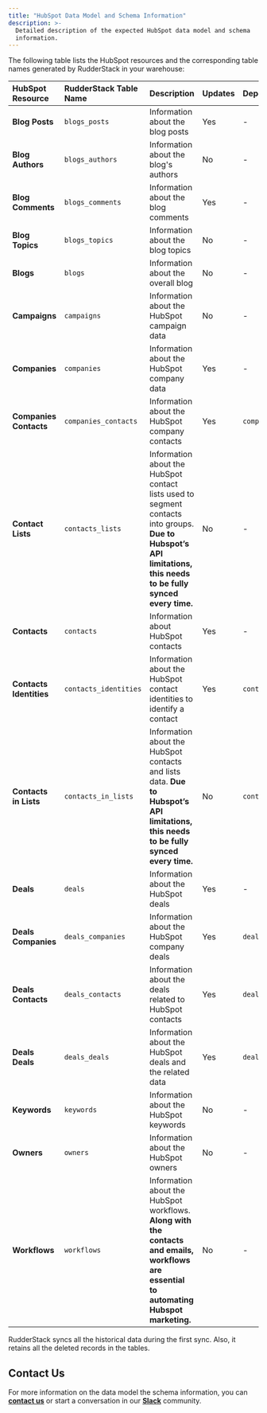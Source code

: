 ```yaml
---
title: "HubSpot Data Model and Schema Information"
description: >-
  Detailed description of the expected HubSpot data model and schema
  information.
---
```


The following table lists the HubSpot resources and the corresponding table names generated by RudderStack in your warehouse:

| **HubSpot Resource** | **RudderStack Table Name**  | **Description** | **Updates** | **Dependency** |
| :--- | :--- | :--- | :--- | :--- |
| **Blog Posts** | `blogs_posts` | Information about the blog posts | Yes | - |
| **Blog Authors** | `blogs_authors` | Information about the blog's authors | No | - |
| **Blog Comments** | `blogs_comments` | Information about the blog comments | Yes | - |
| **Blog Topics** | `blogs_topics` | Information about the blog topics | No | - |
| **Blogs** | `blogs` | Information about the overall blog | No | - |
| **Campaigns** | `campaigns` | Information about the HubSpot campaign data | No | - |
| **Companies** | `companies` | Information about the HubSpot company data | Yes | - |
| **Companies Contacts** | `companies_contacts` | Information about the HubSpot company contacts | Yes | `companies` |
| **Contact Lists** | `contacts_lists` | Information about the HubSpot contact lists used to segment contacts into groups.  **Due to Hubspot’s API limitations, this needs to be fully synced every time.** | No | - |
| **Contacts** | `contacts` | Information about HubSpot contacts | Yes | - |
| **Contacts Identities** | `contacts_identities` | Information about the HubSpot contact identities to identify a contact | Yes | `contacts` |
| **Contacts in Lists** | `contacts_in_lists` | Information about the HubSpot contacts and lists data.  **Due to Hubspot’s API limitations, this needs to be fully synced every time.** | No | `contacts_lists` |
| **Deals** | `deals` | Information about the HubSpot deals | Yes | - |
| **Deals Companies** | `deals_companies` | Information about the HubSpot company deals | Yes | `deals` |
| **Deals Contacts** | `deals_contacts` | Information about the deals related to HubSpot contacts | Yes | `deals` |
| **Deals Deals** | `deals_deals` | Information about the HubSpot deals and the related data | Yes | `deals` |
| **Keywords** | `keywords` | Information about the HubSpot keywords | No | - |
| **Owners** | `owners` | Information about the HubSpot owners | No | - |
| **Workflows** | `workflows` | Information about the HubSpot workflows.   **Along with the contacts and emails, workflows are essential to automating Hubspot marketing.** | No | - |

<div class="successBlock">
RudderStack syncs all the historical data during the first sync. Also, it retains all the deleted records in the tables.
</div>

## Contact Us

For more information on the data model the schema information, you can [**contact us**](mailto:%20docs@rudderstack.com) or start a conversation in our [**Slack**](https://rudderstack.com/join-rudderstack-slack-community) community.
